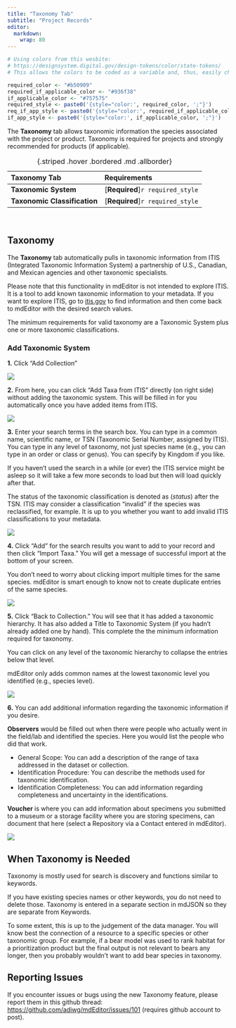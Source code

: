 ```yaml
---
title: "Taxonomy Tab"
subtitle: "Project Records"
editor: 
  markdown: 
    wrap: 80
---
```


```r
# Using colors from this wesbite:
# https://designsystem.digital.gov/design-tokens/color/state-tokens/
# This allows the colors to be coded as a variable and, thus, easily changed.

required_color <- "#b50909"
required_if_applicable_color <- "#936f38"
if_applicable_color <- "#757575"
required_style <- paste0('{style="color:', required_color, ';"}')
req_if_app_style <- paste0('{style="color:', required_if_applicable_color,';"}')
if_app_style <- paste0('{style="color:', if_applicable_color, ';"}')
```

The **Taxonomy** tab allows taxonomic information the species associated
with the project or product. Taxonomy is required for projects and strongly 
recommended for products (if applicable).

| Taxonomy Tab         | Requirements |
|:---------------------|:-------------------|
| **Taxonomic System**              | [**Required**]`r required_style` |
| **Taxonomic Classification**      | [**Required**]`r required_style` |
: {.striped .hover .bordered .md .allborder} 

<br/>

## Taxonomy

The **Taxonomy** tab automatically pulls in taxonomic information
from ITIS (Integrated Taxonomic Information System) a partnership of U.S., 
Canadian, and Mexican agencies and other taxonomic specialists.

:::{.callout-info} 
Please note that this functionality in mdEditor is not
intended to explore ITIS. It is a tool to add known taxonomic information to
your metadata. If you want to explore ITIS, go to 
[itis.gov](https://www.itis.gov/) to find information
and then come back to mdEditor with the desired search values.
:::

The minimum requirements for valid taxonomy are a Taxonomic System plus one or
more taxonomic classifications.

### Add Taxonomic System

**1.** Click "Add Collection"

![](../../assets/taxonomy_add_collection.png)

**2.** From here, you can click "Add Taxa from ITIS" directly (on right side)
without adding the taxonomic system. This will be filled in for you
automatically once you have added items from ITIS.

![](../../assets/taxonomy_add_taxa_from_itis.png)

**3.** Enter your search terms in the search box. You can type in a common name,
scientific name, or TSN (Taxonomic Serial Number, assigned by ITIS). You can
type in any level of taxonomy, not just species name (e.g., you can type in an
order or class or genus). You can specify by Kingdom if you like.

:::{.callout-note icon=false} 
If you haven’t used the search in a while (or ever) the
ITIS service might be asleep so it will take a few more seconds to load but then
will load quickly after that. 
:::

:::{.callout-note icon=false} 
The status of the taxonomic classification is denoted as (*status*) after the 
TSN. ITIS may consider a classification "invalid" if the species
was reclassified, for example. It is up to you whether you want to add invalid
ITIS classifications to your metadata. 
:::

![](../../assets/taxonomy_search_redlegged_frog.png)

**4.** Click "Add" for the search results you want to add to your record and then
click "Import Taxa." You will get a message of successful import at the bottom
of your screen.

:::{.callout-note icon=false} 
You don't need to worry about clicking import multiple
times for the same species. mdEditor is smart enough to know not to create
duplicate entries of the same species.
:::

![](../../assets/taxonomy_successful_import.png)

**5.** Click "Back to Collection." You will see that it has added a taxonomic
hierarchy. It has also added a Title to Taxonomic System (if you hadn’t already
added one by hand). This complete the the minimum information required for
taxonomy.

:::{.callout-tip icon=false} 
You can click on any level of the taxonomic hierarchy to collapse the entries 
below that level.
:::

:::{.callout-note icon=false} 
mdEditor only adds common names at the lowest taxonomic level you identified 
(e.g., species level). 
:::

![](../../assets/taxonomy_collection.png)

**6.** You can add additional information regarding the taxonomic information if
you desire.

**Observers** would be filled out when there were people who actually went in
the field/lab and identified the species. Here you would list the people who did 
that work.

-   General Scope: You can add a description of the range of taxa addressed in
    the dataset or collection.
-   Identification Procedure: You can describe the methods used for taxonomic
    identification.
-   Identification Completeness: You can add information regarding completeness
    and uncertainty in the identifications.

**Voucher** is where you can add information about specimens you submitted to a
museum or a storage facility where you are storing specimens, can document that
here (select a Repository via a Contact entered in mdEditor).

![](../../assets/taxonomy_additional_info.png)

## When Taxonomy is Needed

Taxonomy is mostly used for search is discovery and functions similar to
keywords.

:::{.callout-note icon=false}
If you have existing species names or other keywords,
you do not need to delete those. Taxonomy is entered in a separate section in
mdJSON so they are separate from Keywords. 
:::

To some extent, this is up to the judgement of the data manager. You will know
best the connection of a resource to a specific species or other taxonomic
group. For example, if a bear model was used to rank habitat for a
prioritization product but the final output is not relevant to bears any longer,
then you probably wouldn't want to add bear species in taxonomy.

## Reporting Issues

If you encounter issues or bugs using the new Taxonomy feature, please report
them in this github thread: <https://github.com/adiwg/mdEditor/issues/101>
(requires github account to post).
